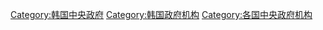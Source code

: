 [[Category:韩国中央政府|Category:韩国中央政府]]
[[Category:韩国政府机构|Category:韩国政府机构]]
[[Category:各国中央政府机构|Category:各国中央政府机构]]